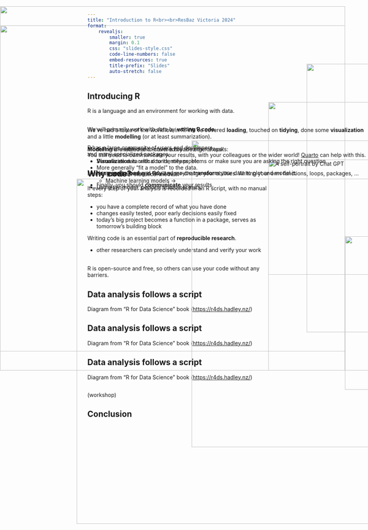 ```yaml
---
title: "Introduction to R<br><br>ResBaz Victoria 2024"
format: 
    revealjs:
        smaller: true
        margin: 0.1
        css: "slides-style.css"
        code-line-numbers: false
        embed-resources: true
        title-prefix: "Slides"
        auto-stretch: false
---
```


## Introducing R
<img src="cran.png" style="display:block;position:absolute;left: 800px;top:200px;" width="700">
<img src="dplyr.png" style="display:block;position:absolute;left: 700px;top:300px;" width="700">
<img src="bioc2.png" style="display:block;position:absolute;left: 500px;top:400px;" width="800">
<img src="gallery.png" style="display:block;position:absolute;left: 200px;top:500px;" width="900">


R is a language and an environment for working with data.

\
We will primarily work with data by **writing R code**.

\
R has a large community of users and developers,\
and many specialized packages.



## Why code?

If every step of your analysis is recorded in an R script, with no manual steps:

* you have a complete record of what you have done
* changes easily tested, poor early decisions easily fixed
* today’s big project becomes a function in a package, serves as tomorrow’s building block

Writing code is an essential part of **reproducible research**.

* other researchers can precisely understand and verify your work

\
R is open-source and free, so others can use your code without any barriers.



## Data analysis follows a script
<img src="data-science.png" style="display:block;position:absolute;left: 0px;top:100px;z-index:-1" width="900">

Diagram from "R for Data Science" book (<https://r4ds.hadley.nz/>)


## Data analysis follows a script
<img src="data-science.png" style="display:block;position:absolute;left: 0px;top:100px;z-index:-1" width="900">
<img src="chatgpt-shoggoth.webp" style="display:block;position:absolute;left: 700px;top:450px;" width="300" alt="A self-portrait by Chat GPT">

Diagram from "R for Data Science" book (<https://r4ds.hadley.nz/>)

<div style="position:absolute;top: 400px;">
**Model** here is intended to cover a broad range of tasks:

* Summarize data with counts, means, etc.
* More generally "fit a model" to the data.
    * Traditional statistical models.
    * Machine learning models &rarr;
* Using the model, perform statistical tests.
</div>



## Data analysis follows a script
<img src="data-science.png" style="display:block;position:absolute;left: 0px;top:100px;z-index:-1" width="900">
<img src="chatgpt-shoggoth.webp" style="display:block;position:absolute;left: 900px;top:650px;" width="400">

Diagram from "R for Data Science" book (<https://r4ds.hadley.nz/>)

<div style="position:absolute;top: 400px;">
Modelling is enabled and informed by the other steps!

* **Visualization** is critical to identify problems or make sure you are asking the right question.

* You need to **load** and **tidy** and maybe **transform** your data to plot and model it.

* Finally, you should **communicate** your results.
</div>


##
(workshop)

## Conclusion

<img src="data-science.png" style="display:block;position:absolute;left: 0px;top:50px;z-index:-1" width="900">

<div style="position:absolute;top: 350px;font-size:100%;">
We've had a taste of the workflow in R. We've covered **loading**, touched on **tidying**, done some **visualization** and a little **modelling** (or at least summarization).

\
You still need to communicate your results, with your colleagues or the wider world! [Quarto](https://quarto.org/) can help with this.

\
Learning programming in R will super-charge your abilities. Writing your own functions, loops, packages, ...
</div>